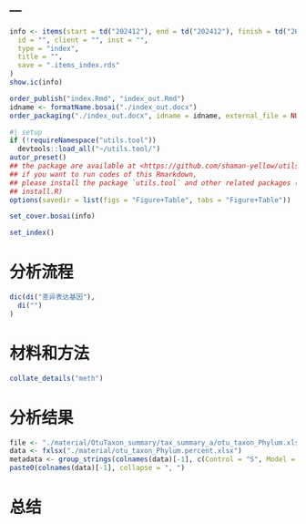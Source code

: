 ---
---

```r
info <- items(start = td("202412"), end = td("202412"), finish = td("202412"),
  id = "", client = "", inst = "",
  type = "index",
  title = "",
  save = ".items_index.rds"
)
show.ic(info)

order_publish("index.Rmd", "index_out.Rmd")
idname <- formatName.bosai("./index_out.docx")
order_packaging("./index_out.docx", idname = idname, external_file = NULL)
```

```r
#| setup
if (!requireNamespace("utils.tool"))
  devtools::load_all("~/utils.tool/")
autor_preset()
## the package are available at <https://github.com/shaman-yellow/utils.tool>
## if you want to run codes of this Rmarkdown,
## please install the package `utils.tool` and other related packages (run
## install.R)
options(savedir = list(figs = "Figure+Table", tabs = "Figure+Table"))
```

```r
set_cover.bosai(info)
```

```r
set_index()
```

# 分析流程 {#abstract}

```r
dic(di("差异表达基因"),
  di("")
)

```

# 材料和方法 {#introduction}

```r
collate_details("meth")
```

# 分析结果 {#workflow}

```r
file <- "./material/OtuTaxon_summary/tax_summary_a/otu_taxon_Phylum.xls"
data <- fxlsx("./material/otu_taxon_Phylum.percent.xlsx")
metadata <- group_strings(colnames(data)[-1], c(Control = "S", Model = "I", TCM = "H", HCQ = "E"))
paste0(colnames(data)[-1], collapse = ", ")

```



# 总结 {#conclusion}

